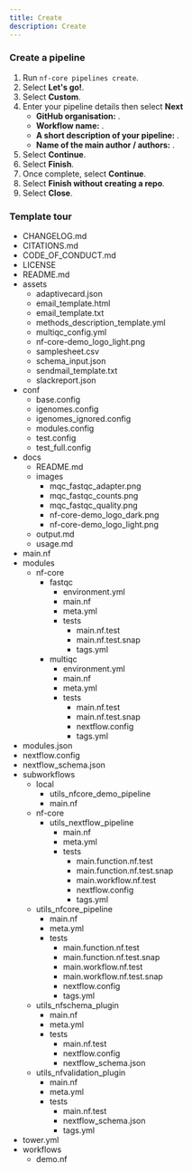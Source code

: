 ```yaml
---
title: Create
description: Create
---
```



### Create a pipeline

<Steps>

1. Run `nf-core pipelines create`.
2. Select **Let's go!**.
3. Select **Custom**.
4. Enter your pipeline details then select **Next**
    - **GitHub organisation:** <ORGANISATION>.
    - **Workflow name:** <PIPELINE>.
    - **A short description of your pipeline:** <DESCRIPTION>.
    - **Name of the main author / authors:** <YOUR NAME>.
5. Select **Continue**.
6. Select **Finish**.
7. Once complete, select **Continue**.
8. Select **Finish without creating a repo**.
9. Select **Close**.

</Steps>

### Template tour

<FileTree>

- CHANGELOG.md
- CITATIONS.md
- CODE_OF_CONDUCT.md
- LICENSE
- README.md
- assets
  - adaptivecard.json
  - email_template.html
  - email_template.txt
  - methods_description_template.yml
  - multiqc_config.yml
  - nf-core-demo_logo_light.png
  - samplesheet.csv
  - schema_input.json
  - sendmail_template.txt
  - slackreport.json
- conf
  - base.config
  - igenomes.config
  - igenomes_ignored.config
  - modules.config
  - test.config
  - test_full.config
- docs
  - README.md
  - images
    - mqc_fastqc_adapter.png
    - mqc_fastqc_counts.png
    - mqc_fastqc_quality.png
    - nf-core-demo_logo_dark.png
    - nf-core-demo_logo_light.png
  - output.md
  - usage.md
- main.nf
- modules
  - nf-core
    - fastqc
      - environment.yml
      - main.nf
      - meta.yml
      - tests
        - main.nf.test
        - main.nf.test.snap
        - tags.yml
    - multiqc
      - environment.yml
      - main.nf
      - meta.yml
      - tests
        - main.nf.test
        - main.nf.test.snap
        - nextflow.config
        - tags.yml
- modules.json
- nextflow.config
- nextflow_schema.json
- subworkflows
  - local
    - utils_nfcore_demo_pipeline
    - main.nf
  - nf-core
    - utils_nextflow_pipeline
      - main.nf
      - meta.yml
      - tests
        - main.function.nf.test
        - main.function.nf.test.snap
        - main.workflow.nf.test
        - nextflow.config
        - tags.yml
  - utils_nfcore_pipeline
      - main.nf
      - meta.yml
      - tests
        - main.function.nf.test
        - main.function.nf.test.snap
        - main.workflow.nf.test
        - main.workflow.nf.test.snap
        - nextflow.config
        - tags.yml
  - utils_nfschema_plugin
    - main.nf
    - meta.yml
    - tests
      - main.nf.test
      - nextflow.config
      - nextflow_schema.json
  - utils_nfvalidation_plugin
    - main.nf
    - meta.yml
    - tests
      - main.nf.test
      - nextflow_schema.json
      - tags.yml
- tower.yml
- workflows
    - demo.nf

</FileTree>
